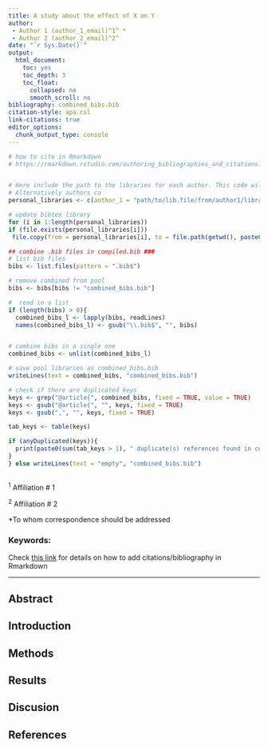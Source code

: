 ```yaml
---
title: A study about the effect of X on Y
author:
 - Author 1 (author_1_email)^1^ * 
 - Author 2 (author_2_email)^2^ 
date: "`r Sys.Date()`"
output:
  html_document:
    toc: yes
    toc_depth: 3
    toc_float:
      collapsed: no
      smooth_scroll: no
bibliography: combined_bibs.bib
citation-style: apa.csl
link-citations: true
editor_options: 
  chunk_output_type: console
---
```



```r


# how to cite in Rmarkdown
# https://rmarkdown.rstudio.com/authoring_bibliographies_and_citations.html


# Here include the path to the libraries for each author. This code will copy/update the library each time the Rmarkdown file is compiled
# Alternatively authors ca
personal_libraries <- c(author_1 = "path/to/lib.file/from/author1/library.bib", author_2 = "path/to/lib.file/from/author2/library.bib")

# update bibtex library
for (i in 1:length(personal_libraries))
if (file.exists(personal_libraries[i]))
 file.copy(from = personal_libraries[i], to = file.path(getwd(), paste0(names(personal_libraries)[i], ".bib")), overwrite = TRUE)

## combine .bib files in compiled.bib ###
# list bib files
bibs <- list.files(pattern = ".bib$")

# remove combined from pool
bibs <- bibs[bibs != "combined_bibs.bib"]

#  read in a list
if (length(bibs) > 0){
  combined_bibs_l <- lapply(bibs, readLines)
  names(combined_bibs_l) <- gsub("\\.bib$", "", bibs)


# combine bibs in a single one
combined_bibs <- unlist(combined_bibs_l)

# save pool libraries as combined_bibs.bib
writeLines(text = combined_bibs, "combined_bibs.bib")

# check if there are duplicated keys
keys <- grep("@article{", combined_bibs, fixed = TRUE, value = TRUE)
keys <- gsub("@article{", "", keys, fixed = TRUE)
keys <- gsub(",", "", keys, fixed = TRUE)

tab_keys <- table(keys)

if (anyDuplicated(keys)){
  print(paste0(sum(tab_keys > 1), " duplicate(s) references found in combined_bibs.bib"))
}
} else writeLines(text = "empty", "combined_bibs.bib")



```


^1^ Affiliation # 1

^2^ Affiliation # 2


\*To whom correspondence should be addressed

### Keywords:

Check [this link](https://rmarkdown.rstudio.com/authoring_bibliographies_and_citations.html) for details on how to add citations/bibliography in Rmarkdown

---

## Abstract

## Introduction

## Methods

## Results

## Discusion

## References
